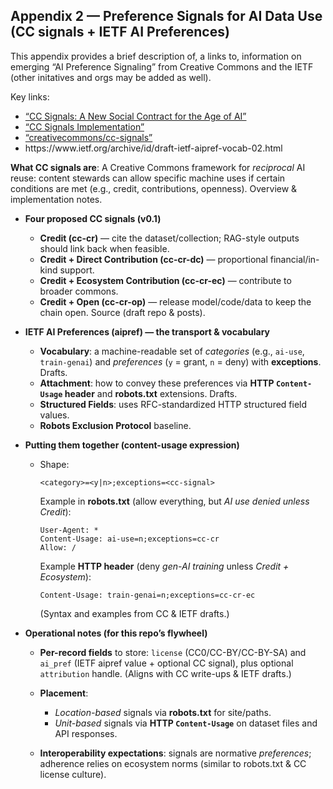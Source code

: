 ## Appendix 2 — Preference Signals for AI Data Use (CC signals + IETF AI Preferences)

This appendix provides a brief description of, a links to, information on emerging "AI Preference Signaling" from Creative Commons and the IETF (other initatives and orgs may be added as well).

Key links:

- ["CC Signals: A New Social Contract for the Age of AI"](https://creativecommons.org/ai-and-the-commons/cc-signals/)
- ["CC Signals Implementation"](https://creativecommons.org/ai-and-the-commons/cc-signals/implementation/)
- ["creativecommons/cc-signals"](https://github.com/creativecommons/cc-signals)
- https://www.ietf.org/archive/id/draft-ietf-aipref-vocab-02.html


**What CC signals are**:  A Creative Commons framework for *reciprocal* AI reuse: content stewards can allow specific machine uses if certain conditions are met (e.g., credit, contributions, openness). Overview & implementation notes. 

* **Four proposed CC signals (v0.1)**

  * **Credit (cc-cr)** — cite the dataset/collection; RAG-style outputs should link back when feasible.
  * **Credit + Direct Contribution (cc-cr-dc)** — proportional financial/in-kind support.
  * **Credit + Ecosystem Contribution (cc-cr-ec)** — contribute to broader commons.
  * **Credit + Open (cc-cr-op)** — release model/code/data to keep the chain open.
    Source (draft repo & posts).

* **IETF AI Preferences (aipref) — the transport & vocabulary**

  * **Vocabulary**: a machine-readable set of *categories* (e.g., `ai-use`, `train-genai`) and *preferences* (`y` = grant, `n` = deny) with **exceptions**. Drafts.
  * **Attachment**: how to convey these preferences via **HTTP `Content-Usage` header** and **robots.txt** extensions. Drafts.
  * **Structured Fields**: uses RFC-standardized HTTP structured field values. 
  * **Robots Exclusion Protocol** baseline.

* **Putting them together (content-usage expression)**

  * Shape:

    ```
    <category>=<y|n>;exceptions=<cc-signal>
    ```

    Example in **robots.txt** (allow everything, but *AI use denied unless Credit*):

    ```
    User-Agent: *
    Content-Usage: ai-use=n;exceptions=cc-cr
    Allow: /
    ```

    Example **HTTP header** (deny *gen-AI training* unless *Credit + Ecosystem*):

    ```
    Content-Usage: train-genai=n;exceptions=cc-cr-ec
    ```

    (Syntax and examples from CC & IETF drafts.)

* **Operational notes (for this repo’s flywheel)**

  * **Per-record fields** to store: `license` (CC0/CC-BY/CC-BY-SA) and `ai_pref` (IETF aipref value + optional CC signal), plus optional `attribution` handle. (Aligns with CC write-ups & IETF drafts.)
  * **Placement**:

    * *Location-based* signals via **robots.txt** for site/paths.
    * *Unit-based* signals via **HTTP `Content-Usage`** on dataset files and API responses.
  * **Interoperability expectations**: signals are normative *preferences*; adherence relies on ecosystem norms (similar to robots.txt & CC license culture).

